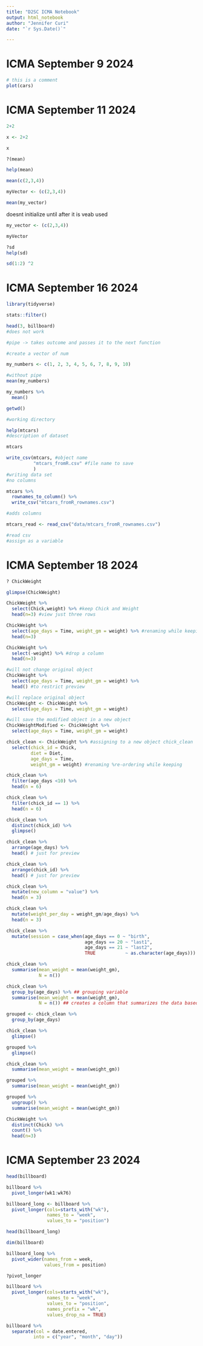 ```yaml
---
title: "D2SC ICMA Notebook"
output: html_notebook
author: "Jennifer Curi"
date: "`r Sys.Date()`"

---
```


# ICMA September 9 2024

```r

# this is a comment
plot(cars)
```

# ICMA September 11 2024
```r

2+2

```

```r

x <- 2+2

```

```r

x 

```
```r

?(mean)

```


```r

help(mean)

```

```r

mean(c(2,3,4))

```

```r

myVector <- (c(2,3,4))

```

```r

mean(my_vector)

```
doesnt initialize until after it is veab used

```r

my_vector <- (c(2,3,4))

```

```r

myVector

```

```r

?sd
help(sd)

```

```r

sd(1:2) ^2

```



# ICMA September 16 2024

```r
library(tidyverse)
```

```r

stats::filter()

```

```r
head(3, billboard)
#does not work
```

```r

#pipe -> takes outcome and passes it to the next function 


```

```r
#create a vector of num

my_numbers <- c(1, 2, 3, 4, 5, 6, 7, 8, 9, 10)
```

```r

#without pipe
mean(my_numbers)


```


```r
my_numbers %>%
  mean()
```



```r
getwd()

#working directory
```


```r
help(mtcars)
#description of dataset
```


```r
mtcars
```






```r
write_csv(mtcars, #object name
          "mtcars_fromR.csv" #file name to save
          )
#writing data set
#no columns
```

```r
mtcars %>%
  rownames_to_column() %>%
  write_csv("mtcars_fromR_rownames.csv")

#adds columns
```


```r
mtcars_read <- read_csv("data/mtcars_fromR_rownames.csv")

#read csv
#assign as a variable

```

# ICMA September 18 2024

```r
? ChickWeight
```

```r
glimpse(ChickWeight)
```

```r
ChickWeight %>%
  select(Chick,weight) %>% #keep Chick and Weight
  head(n=3) #view just three rows
```

```r
ChickWeight %>%
  select(age_days = Time, weight_gm = weight) %>% #renaming while keeping
  head(n=3)
```

```r
ChickWeight %>%
  select(-weight) %>% #drop a column
  head(n=3)
```

```r
#will not change original object
ChickWeight %>%
  select(age_days = Time, weight_gm = weight) %>%
  head() #to restrict preview
```

```r
#will replace original object
ChickWeight <- ChickWeight %>%
  select(age_days = Time, weight_gm = weight)
```

```r
#will save the modified object in a new object
ChickWeightModified <- ChickWeight %>%
  select(age_days = Time, weight_gm = weight)
```

```r
chick_clean <- ChickWeight %>% #assigning to a new object chick_clean
  select(chick_id = Chick,
         diet = Diet,
         age_days = Time,
         weight_gm = weight) #renaming %re-ordering while keeping
```

```r
chick_clean %>%
  filter(age_days <10) %>%
  head(n = 6)
```


```r
chick_clean %>%
  filter(chick_id == 1) %>%
  head(n = 6)
```

```r
chick_clean %>%
  distinct(chick_id) %>%
  glimpse()
```

```r
chick_clean %>%
  arrange(age_days) %>%
  head() # just for preview
```


```r
chick_clean %>%
  arrange(chick_id) %>%
  head() # just for preview
```


```r
chick_clean %>%
  mutate(new_column = "value") %>%
  head(n = 3)
```

```r
chick_clean %>%
  mutate(weight_per_day = weight_gm/age_days) %>%
  head(n = 3)
```


```r
chick_clean %>%
  mutate(session = case_when(age_days == 0 ~ "birth",
                             age_days == 20 ~ "last1",
                             age_days == 21 ~ "last2",
                             TRUE           ~ as.character(age_days)))
```


```r
chick_clean %>%
  summarise(mean_weight = mean(weight_gm),
            N = n())
```


```r
chick_clean %>%
  group_by(age_days) %>% ## grouping variable
  summarise(mean_weight = mean(weight_gm),
            N = n()) ## creates a column that summarizes the data based on the grouping variable

```

```r
grouped <- chick_clean %>%
  group_by(age_days)
```
```r
chick_clean %>%
  glimpse()
```

```r
grouped %>%
  glimpse()
```

```r
chick_clean %>%
  summarise(mean_weight = mean(weight_gm))

```

```r
grouped %>%
  summarise(mean_weight = mean(weight_gm))
```

```r
grouped %>%
  ungroup() %>%
  summarise(mean_weight = mean(weight_gm))
```

```r
ChickWeight %>%
  distinct(Chick) %>%
  count() %>%
  head(n=3)
```






# ICMA September 23 2024

```r
head(billboard)
```

```r
billboard %>%
  pivot_longer(wk1:wk76)

```

```r
billboard_long <- billboard %>%
  pivot_longer(cols=starts_with("wk"),
               names_to = "week",
               values_to = "position")

```


```r
head(billboard_long)
```
```r
dim(billboard)
```

```r
billboard_long %>%
  pivot_wider(names_from = week,
              values_from = position)
```

```r
?pivot_longer
```


```r
billboard %>%
  pivot_longer(cols=starts_with("wk"),
               names_to = "week",
               values_to = "position",
               names_prefix = "wk",
               values_drop_na = TRUE)
```


```r
billboard %>%
  separate(col = date.entered,
          into = c("year", "month", "day"))
             
```





